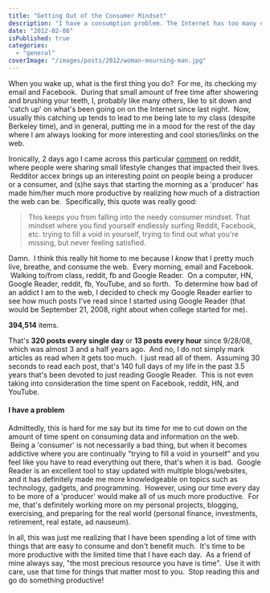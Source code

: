 ```yaml
---
title: "Getting Out of the Consumer Mindset"
description: "I have a consumption problem. The Internet has too many cool/interesting articles to read and not enough time for anything else."
date: "2012-02-08"
isPublished: true
categories:
  - "general"
coverImage: "/images/posts/2012/woman-mourning-man.jpg"
---
```


When you wake up, what is the first thing you do?  For me, its checking my email and Facebook.  During that small amount of free time after showering and brushing your teeth, I, probably like many others, like to sit down and 'catch up' on what's been going on on the Internet since last night.  Now, usually this catching up tends to lead to me being late to my class (despite Berkeley time), and in general, putting me in a mood for the rest of the day where I am always looking for more interesting and cool stories/links on the web.

Ironically, 2 days ago I came across this particular [comment](http://www.reddit.com/r/Fitness/comments/pbjk1/what_are_the_small_lifestyle_changes_youve_made/c3o3ejr) on reddit, where people were sharing small lifestyle changes that impacted their lives.  Redditor accex brings up an interesting point on people being a producer or a consumer, and (s)he says that starting the morning as a 'producer' has made him/her much more productive by realizing how much of a distraction the web can be.  Specifically, this quote was really good:

> This keeps you from falling into the needy consumer mindset. That mindset where you find yourself endlessly surfing Reddit, Facebook, etc. trying to fill a void in yourself, trying to find out what you're missing, but never feeling satisfied.

Damn.  I think this really hit home to me because I _know_ that I pretty much live, breathe, and consume the web.  Every morning, email and Facebook.  Walking to/from class, reddit, fb and Google Reader.  On a computer, HN, Google Reader, reddit, fb, YouTube, and so forth.  To determine how bad of an addict I am to the web, I decided to check my Google Reader earlier to see how much posts I've read since I started using Google Reader (that would be September 21, 2008, right about when college started for me).

**394,514** items.

That's **320 posts every single day** or **13 posts every hour** since 9/28/08, which was almost 3 and a half years ago.  And no, I do not simply mark articles as read when it gets too much.  I just read all of them.  Assuming 30 seconds to read each post, that's 140 full days of my life in the past 3.5 years that's been devoted to just reading Google Reader.  This is not even taking into consideration the time spent on Facebook, reddit, HN, and YouTube.

#### I have a problem

Admittedly, this is hard for me say but its time for me to cut down on the amount of time spent on consuming data and information on the web.  Being a 'consumer' is not necessarily a bad thing, but when it becomes addictive where you are continually "trying to fill a void in yourself" and you feel like you have to read everything out there, that's when it is bad.  Google Reader is an excellent tool to stay updated with multiple blogs/websites, and it has definitely made me more knowledgeable on topics such as technology, gadgets, and programming.  However, using our time every day to be more of a 'producer' would make all of us much more productive.  For me, that's definitely working more on my personal projects, blogging, exercising, and preparing for the real world (personal finance, investments, retirement, real estate, ad nauseum).

In all, this was just me realizing that I have been spending a lot of time with things that are easy to consume and don't benefit much.  It's time to be more productive with the limited time that I have each day.  As a friend of mine always say, "the most precious resource you have is time".  Use it with care, use that time for things that matter most to you.  Stop reading this and go do something productive!
